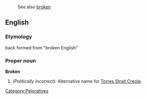 :See also [[broken]]
==English==
===Etymology===
back formed from "broken English"

===Proper noun===
'''Broken'''

# ''(Politically incorrect):'' Alternative name for [[Torres Strait Creole]]. 

[[Category:Pejoratives]]